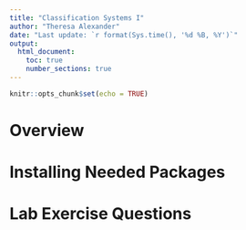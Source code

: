 ```yaml
---
title: "Classification Systems I"
author: "Theresa Alexander"
date: "Last update: `r format(Sys.time(), '%d %B, %Y')`"
output: 
  html_document:
    toc: true
    number_sections: true
---
```


```r
knitr::opts_chunk$set(echo = TRUE)
```

# Overview



# Installing Needed Packages




# Lab Exercise Questions



